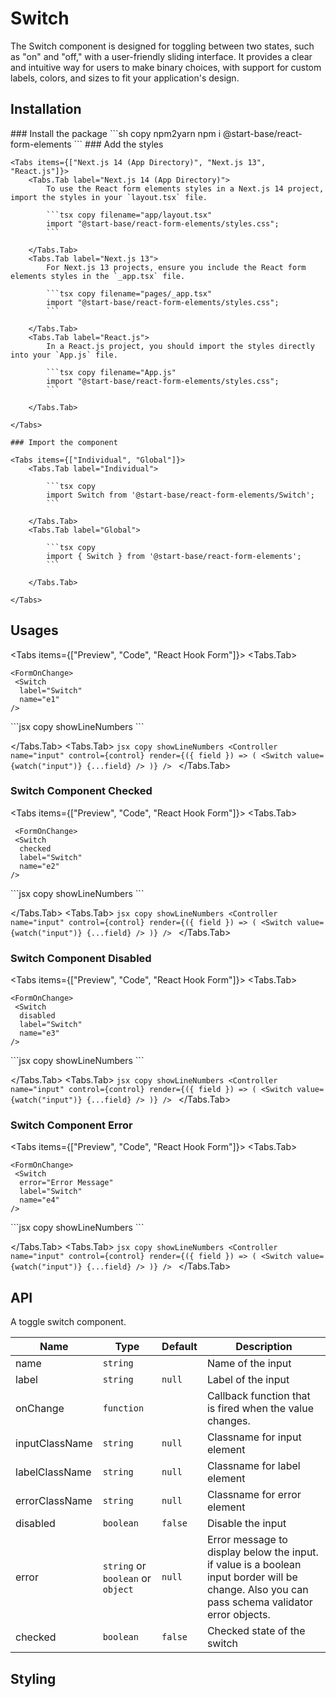 
# Switch

The Switch component is designed for toggling between two states, such as "on" and "off," with a user-friendly sliding interface. It provides a clear and intuitive way for users to make binary choices, with support for custom labels, colors, and sizes to fit your application's design.

## Installation

<Steps>
    ### Install the package
    ```sh copy npm2yarn
    npm i @start-base/react-form-elements
    ```
    ### Add the styles

    <Tabs items={["Next.js 14 (App Directory)", "Next.js 13", "React.js"]}>
        <Tabs.Tab label="Next.js 14 (App Directory)">
            To use the React form elements styles in a Next.js 14 project, import the styles in your `layout.tsx` file.

            ```tsx copy filename="app/layout.tsx"
            import "@start-base/react-form-elements/styles.css";
            ```

        </Tabs.Tab>
        <Tabs.Tab label="Next.js 13">
            For Next.js 13 projects, ensure you include the React form elements styles in the `_app.tsx` file.

            ```tsx copy filename="pages/_app.tsx"
            import "@start-base/react-form-elements/styles.css";
            ```

        </Tabs.Tab>
        <Tabs.Tab label="React.js">
            In a React.js project, you should import the styles directly into your `App.js` file.

            ```tsx copy filename="App.js"
            import "@start-base/react-form-elements/styles.css";
            ```

        </Tabs.Tab>

    </Tabs>

    ### Import the component

    <Tabs items={["Individual", "Global"]}>
        <Tabs.Tab label="Individual">

            ```tsx copy
            import Switch from '@start-base/react-form-elements/Switch';
            ```

        </Tabs.Tab>
        <Tabs.Tab label="Global">

            ```tsx copy
            import { Switch } from '@start-base/react-form-elements';
            ```

        </Tabs.Tab>

    </Tabs>

</Steps>

## Usages

<Tabs items={["Preview", "Code", "React Hook Form"]}>
  <Tabs.Tab>
  <Preview height="200px">
   
    <FormOnChange>
     <Switch
      label="Switch"
      name="e1"
    />
  </FormOnChange>
  </Preview>
  </Tabs.Tab>
  <Tabs.Tab>
    ```jsx copy showLineNumbers
    <Switch
      label="Switch"
      name="default"
      onChange={handleChange}
    />
    ```

  </Tabs.Tab>
  <Tabs.Tab>
    ```jsx copy showLineNumbers
    <Controller
        name="input"
        control={control}
        render={({ field }) => (
          <Switch
            value={watch("input")}
            {...field}
          />
        )}
    />
    ```
  </Tabs.Tab>
</Tabs>

### Switch Component Checked

<Tabs items={["Preview", "Code", "React Hook Form"]}>
  <Tabs.Tab>
  <Preview height="200px">
    
     <FormOnChange>
     <Switch
      checked
      label="Switch"
      name="e2"
    />
  </FormOnChange>
  </Preview>
  </Tabs.Tab>
  <Tabs.Tab>
    ```jsx copy showLineNumbers
    <Switch
      checked
      label="Switch"
      name="default"
      onChange={handleChange}
    />
    ```

  </Tabs.Tab>
  <Tabs.Tab>
    ```jsx copy showLineNumbers
    <Controller
        name="input"
        control={control}
        render={({ field }) => (
          <Switch
            value={watch("input")}
            {...field}
          />
        )}
    />
    ```
  </Tabs.Tab>
</Tabs>

### Switch Component Disabled

<Tabs items={["Preview", "Code", "React Hook Form"]}>
  <Tabs.Tab>
  <Preview height="200px">
    
    <FormOnChange>
     <Switch
      disabled
      label="Switch"
      name="e3"
    />
  </FormOnChange>
  </Preview>
  </Tabs.Tab>
  <Tabs.Tab>
    ```jsx copy showLineNumbers
    <Switch
      disabled
      label="Switch"
      name="default"
      onChange={handleChange}
    />
    ```

  </Tabs.Tab>
  <Tabs.Tab>
    ```jsx copy showLineNumbers
    <Controller
        name="input"
        control={control}
        render={({ field }) => (
          <Switch
            value={watch("input")}
            {...field}
          />
        )}
    />
    ```
  </Tabs.Tab>
</Tabs>

### Switch Component Error

<Tabs items={["Preview", "Code", "React Hook Form"]}>
  <Tabs.Tab>
  <Preview height="200px">
    
    <FormOnChange>
     <Switch
      error="Error Message"
      label="Switch"
      name="e4"
    />
  </FormOnChange>
  </Preview>
  </Tabs.Tab>
  <Tabs.Tab>
    ```jsx copy showLineNumbers
    <Switch
      error="Error Message"
      label="Switch"
      name="default"
      onChange={handleChange}
    />
    ```

  </Tabs.Tab>
  <Tabs.Tab>
    ```jsx copy showLineNumbers
    <Controller
        name="input"
        control={control}
        render={({ field }) => (
          <Switch
            value={watch("input")}
            {...field}
          />
        )}
    />
    ```
  </Tabs.Tab>
</Tabs>

## API

A toggle switch component.

| Name           | Type                              | Default | Description                                                                                                                                    |
| -------------- | --------------------------------- | ------- | ---------------------------------------------------------------------------------------------------------------------------------------------- |
| name           | `string`                          |         | Name of the input                                                                                                                              |
| label          | `string`                          | `null`  | Label of the input                                                                                                                             |
| onChange       | `function`                        |         | Callback function that is fired when the value changes.                                                                                        |
| inputClassName | `string`                          | `null`  | Classname for input element                                                                                                                    |
| labelClassName | `string`                          | `null`  | Classname for label element                                                                                                                    |
| errorClassName | `string`                          | `null`  | Classname for error element                                                                                                                    |
| disabled       | `boolean`                         | `false` | Disable the input                                                                                                                              |
| error          | `string` or `boolean` or `object` | `null`  | Error message to display below the input. if value is a boolean input border will be change. Also you can pass schema validator error objects. |
| checked        | `boolean`                         | `false` | Checked state of the switch                                                                                                                    |

## Styling
